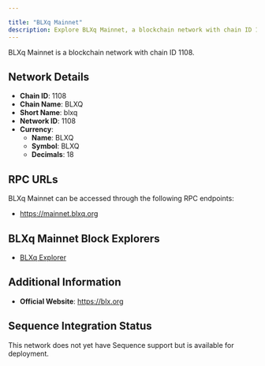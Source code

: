 ```yaml
---

title: "BLXq Mainnet"
description: Explore BLXq Mainnet, a blockchain network with chain ID 1108. Learn about its native currency, BLXQ, and how to interact with the network.
---
```




BLXq Mainnet is a blockchain network with chain ID 1108.

## Network Details

- **Chain ID**: 1108
- **Chain Name**: BLXQ
- **Short Name**: blxq
- **Network ID**: 1108
- **Currency**: 
  - **Name**: BLXQ
  - **Symbol**: BLXQ
  - **Decimals**: 18

## RPC URLs

BLXq Mainnet can be accessed through the following RPC endpoints:

- https://mainnet.blxq.org

## BLXq Mainnet Block Explorers

- [BLXq Explorer](https://explorer.blxq.org)

## Additional Information

- **Official Website**: https://blx.org

## Sequence Integration Status

This network does not yet have Sequence support but is available for deployment.
